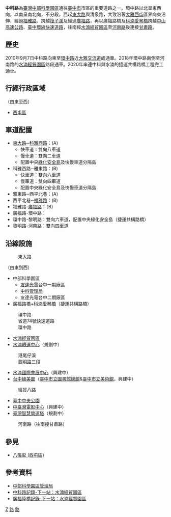 '''中科路'''為[[臺灣|臺灣]][[中部科學園區|中部科學園區]]通往[[臺中市|臺中市]]市區的重要道路之一。環中路以北呈東西向，以南呈南北向，不分段，西起[[東大路_(台中市)|東大路]]與清泉路，大致沿著[[大雅區|大雅]][[西屯區|西屯]]區界向東沿伸，經過[[縣道125號|福雅路]]、跨越[[筏子溪|筏子溪]]及經過[[縣道127號|廣福路]]，再以廣福路橋及[[科湳愛琴橋|科湳愛琴橋]]跨越[[中山高速公路|中山高速公路]]、[[台74線|臺中環線快速道路]]，往南經[[水湳經貿園區|水湳經貿園區]]至[[河南路_(台中市)|河南路]]後連接[[甘肅路_(台中市)|甘肅路]]。

==歷史==
2010年9月7日中科路向東至[[環中路|環中路]]近[[大雅交流道|大雅交流道]]處通車。2018年環中路南側至河南路的[[水湳經貿園區|水湳經貿園區]]路段通車。2020年串連中科與水湳的捷運共構路橋工程完工通車。

==行經行政區域==
（由東至西）
*[[西屯區|西屯區]]

==車道配置==
*[[東大路_(台中市)|東大路]]─[[科雅西路|科雅西路]]：(A)
**快車道：雙向八車道
**慢車道：雙向二車道
**配置中央[[綠化|綠化]][[安全島|安全島]]及快慢車道分隔島
*科雅西路─雅東路：(B)
**快車道：雙向六車道
**慢車道：雙向四車道
**配置中央綠化安全島及快慢車道分隔島
*雅東路─西平北巷：(A)
*西平北巷─[[福雅路|福雅路]]：(B)
*福雅路-[[廣福路|廣福路]]：（B）
*廣福路-環中路：
*環中路-黎明路：雙向六車道，配置中央綠化安全島（捷運共構路橋）
*黎明路-河南路：雙向四車道

==沿線設施==
:東大路
（由東到西）
*中部科學園區
**[[友達光電|友達光電]]台中一期廠區
**[[科技部中部科學工業園區管理局|中科管理局]]
**友達光電台中二期廠區
*廣福路橋+[[科湳愛琴橋|科湳愛琴橋]]（捷運共構路橋）
:環中路
:省道74號快速道路
:環中路
*[[水湳經貿園區|水湳經貿園區]]
*[[水湳轉運中心|水湳轉運中心]]（規劃中）
:港尾仔溪
:[[黎明路|黎明路]]三段
*[[水湳國際會展中心|水湳國際會展中心]]（興建中）
*[[台中綠美圖|台中綠美圖]]（[[臺中市立圖書館總館|臺中市立圖書館總館]]&[[臺中市立美術館|臺中市立美術館]]，興建中）
:經貿八路
*[[臺中中央公園|臺中中央公園]]
*[[中臺灣電影中心|中臺灣電影中心]]（興建中）
*[[臺灣智慧營運塔|臺灣智慧營運塔]]（規劃中）
:河南路（往南接甘肅路）

==參見==
*[[八張犁_(西屯區)|八張犁 (西屯區)]]

==參考資料==
*[http://www.ctsp.gov.tw/ 中部科學園區管理局]{{Wayback|url=http://www.ctsp.gov.tw/ |date=20090116202419 }}
*[https://web.archive.org/web/20110817022852/http://xx26264444.pixnet.net/blog/post/32554872 中科路記錄-下一站：水湳經貿園區]
*[https://archive.is/20130502115811/http://xx26264444.pixnet.net/blog/post/31868973 廣福陸橋記錄-下一站：水湳經貿園區]

{{台中市重要道路}}

{{DEFAULTSORT:Zhongke}}
[[Category:臺中市街道|Z]]
[[Category:西屯區交通|路]]
[[Category:水湳經貿園區|路]]


{{TW-road-stub}}